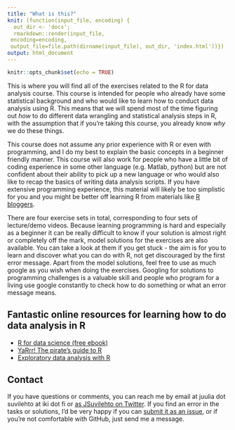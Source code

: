 ```yaml
---
title: "What is this?"
knit: (function(input_file, encoding) {
  out_dir <- 'docs';
  rmarkdown::render(input_file,
 encoding=encoding,
 output_file=file.path(dirname(input_file), out_dir, 'index.html'))})
output: html_document
---
```


```r
knitr::opts_chunk$set(echo = TRUE)
```
This is where you will find all of the exercises related to the R for data analysis course. This course is intended for people who already have some statistical background and who would like to learn how to conduct data analysis using R. This means that we will spend most of the time figuring out *how* to do different data wrangling and statistical analysis steps in R, with the assumption that if you're taking this course, you already know *why* we do these things. 

This course does not assume any prior experience with R or even with programming, and I do my best to explain the basic concepts in a beginner friendly manner. This course will also work for people who have a little bit of coding experience in some other language (e.g. Matlab, python) but are not confident about their ability to pick up a new language or who would also like to recap the basics of writing data analysis scripts. If you have extensive programming experience, this material will likely be too simplistic for you and you might be better off learning R from materials like [R bloggers](https://www.r-bloggers.com/).

There are four exercise sets in total, corresponding to four sets of lecture/demo videos. Because learning programming is hard and especially as a beginner it can be really difficult to know if your solution is almost right or completely off the mark, model solutions for the exercises are also available. You can take a look at them if you get stuck - the aim is for you to learn and discover what you can do with R, not get discouraged by the first error message. Apart from the model solutions, feel free to use as much google as you wish when doing the exercises. Googling for solutions to programming challenges is a valuable skill and people who program for a living use google constantly to check how to do something or what an error message means.

## Fantastic online resources for learning how to do data analysis in R
* [R for data science (free ebook)](https://r4ds.had.co.nz/)
* [YaRrr! The pirate's guide to R](https://bookdown.org/ndphillips/YaRrr/)
* [Exploratory data analysis with R](https://bookdown.org/rdpeng/exdata/)

## Contact
If you have questions or comments, you can reach me by email at juulia dot suvilehto at iki dot fi or [as JSuvilehto on Twitter](https://twitter.com/JSuvilehto). If you find an error in the tasks or solutions, I'd be very happy if you can [submit it as an issue](https://github.com/jtsuvile/R_at_CSAN/issues), or if you're not comfortable with GitHub, just send me a message.
